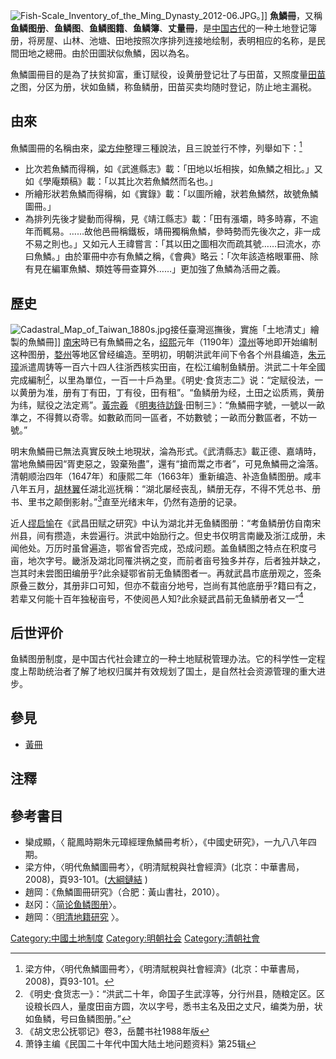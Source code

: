 [[File:Fish-Scale_Inventory_of_the_Ming_Dynasty_2012-06.JPG|thumb]]。]]
'''魚鱗冊'''，又稱'''鱼鳞图册'''、'''鱼鳞图'''、'''鱼鳞图籍'''、'''鱼鳞簿'''、'''丈量冊'''，是[[中国古代|中国古代]]的一种土地登记簿册，将房屋、山林、池塘、田地按照次序排列连接地绘制，表明相应的名称，是民間田地之總冊。由於田圖狀似魚鱗，因以為名。

魚鱗圖冊目的是為了扶贫抑富，重订赋役，设黄册登记壮了与田苗，又照度量[[田苗|田苗]]之图，分区为册，状如鱼鳞，称鱼鳞册，田苗买卖均随时登记，防止地主漏税。

==由來==
魚鱗圖冊的名稱由來，[[梁方仲|梁方仲]]整理三種說法，且三說並行不悖，列舉如下：<ref>梁方仲，〈明代魚鱗圖冊考〉，《明清賦稅與社會經濟》(北京：中華書局，2008)，頁93-101。</ref>
* 比次若魚鱗而得稱，如《武進縣志》載：「田地以坵相挨，如魚鱗之相比。」又如《學庵類稿》載：「以其比次若魚鱗然而名也。」
* 所繪形狀若魚鱗而得稱，如《實錄》載：「以圖所繪，狀若魚鱗然，故號魚鱗圖冊。」
* 為排列先後才變動而得稱，見《靖江縣志》載：「田有漲壩，時多時寡，不逾年而輒易。……故他邑冊稱鐵板，靖冊獨稱魚鱗，參時勢而先後次之，非一成不易之則也。」又如元人王禕嘗言：「其以田之圖相次而疏其號……曰流水，亦曰魚鱗。」由於軍冊中亦有魚鱗之稱，《會典》略云：「次年該造格眼軍冊、除有見在編軍魚鱗、類姓等冊查算外……」更加強了魚鱗為活冊之義。

==歷史==
[[File:Cadastral_Map_of_Taiwan_1880s.jpg|right]]接任臺灣巡撫後，實施「土地清丈」繪製的魚鱗冊]]
[[南宋|南宋]]時已有魚鱗冊之名，[[绍熙|绍熙]]元年（1190年）[[漳州|漳州]]等地即开始编制这种图册，[[婺州|婺州]]等地区曾经编造。至明初，明朝洪武年间下令各个州县编造，[[朱元璋|朱元璋]]派遣周铸等一百六十四人往浙西核实田亩，在松江编制鱼鳞册。洪武二十年全國完成編制<ref>《明史·食货志一》：“洪武二十年，命国子生武淳等，分行州县，随粮定区。区设粮长四人，量度田亩方圆，次以字号，悉书主名及田之丈尺，编类为册，状如鱼鳞，号曰鱼鳞图册。”</ref>，以里為單位，一百一十戶為里。《明史·食货志二》说：“定赋役法，一以黄册为准，册有丁有田，丁有役，田有租”。“鱼鳞册为经，土田之讼质焉，黄册为纬，赋役之法定焉”。[[黃宗羲|黃宗羲]] 《[[明夷待訪錄|明夷待訪錄]]·田制三》：“魚鱗冊字號，一號以一畝準之，不得贅以奇零。如數畝而同一區者，不妨數號；一畝而分數區者，不妨一號。”

明末魚鱗冊已無法真實反映土地現狀，淪為形式。《武清縣志》載正德、嘉靖時，當地魚鱗冊因“胥吏惡之，毀棄殆盡”，還有“搶而鬻之市者”，可見魚鱗冊之淪落。清朝顺治四年（1647年）和康熙二年（1663年）重新编造、补造鱼鳞图册。咸丰八年五月，[[胡林翼|胡林翼]]任湖北巡抚稱：“湖北屡经丧乱，鳞册无存，不得不凭总书、册书、里书之颠倒影射。”<ref>《胡文忠公抚鄂记》卷3，岳麓书社1988年版</ref>直至光绪末年，仍然有造册的记录。

近人[[缪启愉|缪启愉]]在《武昌田赋之研究》中认为湖北并无鱼鳞图册：“考鱼鳞册仿自南宋州县，间有攒造，未尝遍行。洪武中始励行之。但史书仅明言南畿及浙江成册，未闻他处。万历时虽曾遍造，鄂省曾否完成，恐成问题。盖鱼鳞图之特点在积度弓亩，地次字号。畿浙及湖北同罹洪祸之变，而前者亩号独多并存，后者独并缺之，岂其时未尝图田编册乎?此余疑鄂省前无鱼鳞图者一。再就武昌市底册观之，签条原叠三数分，其册非口可知，但亦不载亩分地号，岂尚有其他底册乎?籍曰有之，若辈又何能十百年独秘亩号，不使阅邑人知?此余疑武昌前无鱼鳞册者又一”<ref>萧铮主编《民国二十年代中国大陆土地问题资料》第25辑</ref>

==后世评价==
鱼鳞图册制度，是中国古代社会建立的一种土地赋税管理办法。它的科学性一定程度上帮助统治者了解了地权归属并有效规划了国土，是自然社会资源管理的重大进步。

==參見==
*[[黃冊|黃冊]]

==注釋==
{{reflist|2}}

==參考書目==
*欒成顯，〈 龍鳳時期朱元璋經理魚鱗冊考析〉，《中國史研究》，一九八八年四期。
*梁方仲，〈明代魚鱗圖冊考〉，《明清賦稅與社會經濟》(北京：中華書局，2008)，頁93-101。([http://okplaymayday.pixnet.net/blog/post/30640672 大綱鏈結] {{Wayback|url=http://okplaymayday.pixnet.net/blog/post/30640672 |date=20170923162639 }})
*趙岡：《魚鱗圖冊研究》（合肥：黃山書社，2010）。
*赵冈：〈[http://www.nssd.org/articles/article_read.aspx?id=5187892 简论鱼鳞图册]〉。
*趙岡：〈[http://www.mh.sinica.edu.tw/MHDocument/PublicationDetail/PublicationDetail_1086.pdf 明清地籍研究] {{Wayback|url=http://www.mh.sinica.edu.tw/MHDocument/PublicationDetail/PublicationDetail_1086.pdf |date=20201027191306 }}〉。
[[Category:中國土地制度|Category:中國土地制度]]
[[Category:明朝社会|Category:明朝社会]]
[[Category:清朝社會|Category:清朝社會]]